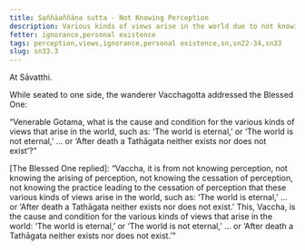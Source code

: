 ```yaml
---
title: Saññāaññāṇa sutta - Not Knowing Perception
description: Various kinds of views arise in the world due to not knowing perception, the arising of perception, the cessation of perception, and the practice leading to the cessation of perception.
fetter: ignorance,personal existence
tags: perception,views,ignorance,personal existence,sn,sn22-34,sn33
slug: sn33.3
---
```


At Sāvatthi.

While seated to one side, the wanderer Vacchagotta addressed the Blessed One:

“Venerable Gotama, what is the cause and condition for the various kinds of views that arise in the world, such as: ‘The world is eternal,’ or ‘The world is not eternal,’ ... or ‘After death a Tathāgata neither exists nor does not exist’?”

[The Blessed One replied]: “Vaccha, it is from not knowing perception, not knowing the arising of perception, not knowing the cessation of perception, not knowing the practice leading to the cessation of perception that these various kinds of views arise in the world, such as: ‘The world is eternal,’ ... or ‘After death a Tathāgata neither exists nor does not exist.’ This, Vaccha, is the cause and condition for the various kinds of views that arise in the world: ‘The world is eternal,’ or ‘The world is not eternal,’ ... or ‘After death a Tathāgata neither exists nor does not exist.’"